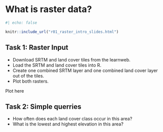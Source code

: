 # What is raster data?

```r
#| echo: false

knitr::include_url("r01_raster_intro_slides.html")
```


::: {.callout-important}
## Task 1: Raster Input
* Download SRTM and land cover tiles from the learnweb.
* Load the SRTM and land cover tiles into R.
* Create one combined SRTM layer and one combined land cover layer out of the tiles.
* Plot both rasters.
:::


Plot here


::: {.callout-important}
## Task 2: Simple querries

* How often does each land cover class occur in this area?
* What is the lowest and highest elevation in this area?
:::